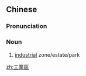 {{also|工业区}}
==Chinese==
{{zh-forms|s=工业区|type=21}}

===Pronunciation===
{{zh-pron
|m=gōngyèqū
|cat=n
}}

===Noun===
{{zh-noun}}

# [[industrial]] zone/estate/park

[[zh:工業區]]